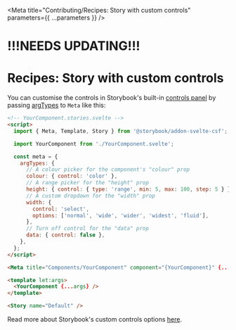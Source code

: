 
<Meta title="Contributing/Recipes: Story with custom controls" parameters={{ ...parameters }} />

# !!!NEEDS UPDATING!!!

# Recipes: Story with custom controls

You can customise the controls in Storybook's built-in [controls panel](https://storybook.js.org/docs/svelte/essentials/controls) by passing [argTypes](https://storybook.js.org/docs/svelte/api/argtypes) to `Meta` like this:

```html
<!-- YourComponent.stories.svelte -->
<script>
  import { Meta, Template, Story } from '@storybook/addon-svelte-csf';

  import YourComponent from './YourComponent.svelte';

  const meta = {
    argTypes: {
      // A colour picker for the component's "colour" prop
      colour: { control: 'color' },
      // A range picker for the "height" prop
      height: { control: { type: 'range', min: 5, max: 100, step: 5 } },
      // A custom dropdown for the "width" prop
      width: {
        control: 'select',
        options: ['normal', 'wide', 'wider', 'widest', 'fluid'],
      },
      // Turn off control for the "data" prop
      data: { control: false },
    },
  };
</script>

<Meta title="Components/YourComponent" component="{YourComponent}" {...meta}></Meta>

<template let:args>
  <YourComponent {...args} />
</template>

<Story name="Default" />
```

Read more about Storybook's custom controls options [here](https://storybook.js.org/docs/svelte/essentials/controls).
